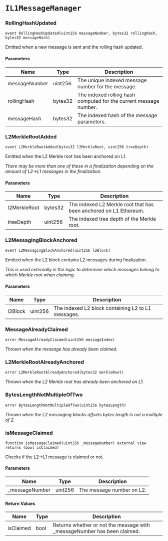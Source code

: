 # `IL1MessageManager`

### RollingHashUpdated

```solidity
event RollingHashUpdated(uint256 messageNumber, bytes32 rollingHash, bytes32 messageHash)
```

Emitted when a new message is sent and the rolling hash updated.

#### Parameters

| Name | Type | Description |
| ---- | ---- | ----------- |
| messageNumber | uint256 | The unique indexed message number for the message. |
| rollingHash | bytes32 | The indexed rolling hash computed for the current message number. |
| messageHash | bytes32 | The indexed hash of the message parameters. |

### L2MerkleRootAdded

```solidity
event L2MerkleRootAdded(bytes32 l2MerkleRoot, uint256 treeDepth)
```

Emitted when the L2 Merkle root has been anchored on L1.

_There may be more than one of these in a finalization depending on the amount of L2->L1 messages in the finalization._

#### Parameters

| Name | Type | Description |
| ---- | ---- | ----------- |
| l2MerkleRoot | bytes32 | The indexed L2 Merkle root that has been anchored on L1 Ethereum. |
| treeDepth | uint256 | The indexed tree depth of the Merkle root. |

### L2MessagingBlockAnchored

```solidity
event L2MessagingBlockAnchored(uint256 l2Block)
```

Emitted when the L2 block contains L2 messages during finalization.

_This is used externally in the logic to determine which messages belong to which Merkle root when claiming._

#### Parameters

| Name | Type | Description |
| ---- | ---- | ----------- |
| l2Block | uint256 | The indexed L2 block containing L2 to L1 messages. |

### MessageAlreadyClaimed

```solidity
error MessageAlreadyClaimed(uint256 messageIndex)
```

_Thrown when the message has already been claimed._

### L2MerkleRootAlreadyAnchored

```solidity
error L2MerkleRootAlreadyAnchored(bytes32 merkleRoot)
```

_Thrown when the L2 Merkle root has already been anchored on L1._

### BytesLengthNotMultipleOfTwo

```solidity
error BytesLengthNotMultipleOfTwo(uint256 bytesLength)
```

_Thrown when the L2 messaging blocks offsets bytes length is not a multiple of 2._

### isMessageClaimed

```solidity
function isMessageClaimed(uint256 _messageNumber) external view returns (bool isClaimed)
```

Checks if the L2->L1 message is claimed or not.

#### Parameters

| Name | Type | Description |
| ---- | ---- | ----------- |
| _messageNumber | uint256 | The message number on L2. |

#### Return Values

| Name | Type | Description |
| ---- | ---- | ----------- |
| isClaimed | bool | Returns whether or not the message with _messageNumber has been claimed. |

